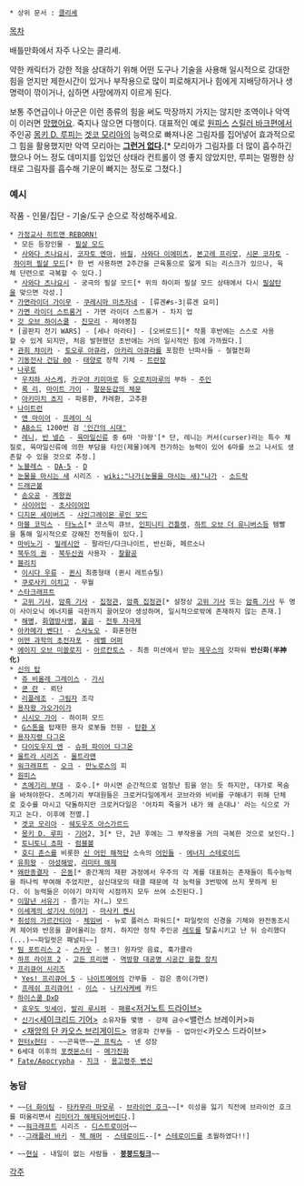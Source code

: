  * 상위 문서 : [[클리셰]]

[[목차]]

배틀만화에서 자주 나오는 클리셰.

약한 캐릭터가 강한 적을 상대하기 위해 어떤 도구나 기술을 사용해 일시적으로 강대한 힘을 얻지만 제한시간이 있거나 부작용으로 많이 피로해지거나 힘에게 지배당하거나 생명력이 깎이거나, 심하면 사망에까지 이르게 된다.

보통 주연급이나 아군은 이런 종류의 힘을 써도 막장까지 가지는 않지만 조역이나 악역이 이러면 [[망했어요]]. 죽지나 않으면 다행이다. 대표적인 예로 [[원피스(만화)|원피스]] [[스릴러 바크]]편에서 주인공 [[몽키 D. 루피]]는 [[겟코 모리아]]의 능력으로 빠져나온 그림자를 집어넣어 효과적으로 그 힘을 활용했지만 악역 모리아는 '''[[그런거 없다]].'''[* 모리아가 그림자를 더 많이 흡수하긴 했으나 어느 정도 데미지를 입었던 상태라 컨트롤이 영 좋지 않았지만, 루피는 멀쩡한 상태로 그림자를 흡수해 기운이 빠지는 정도로 그쳤다.]
 
=== 예시 ===
작품 - 인물/집단 - 기술/도구 순으로 작성해주세요.

 * [[가정교사 히트맨 REBORN!]]
  * 모든 등장인물 - [[필살탄|필살 모드]]
  * [[사와다 츠나요시]], [[코자토 엔마]], [[바질]], [[사와다 이에미츠]], [[본고레 프리모]], [[시몬 코자토]] - [[하이퍼 츠나|하이퍼 필살 모드]][* 한 번 사용하면 2주간을 근육통으로 앓게 되는 리스크가 있으나, 육체 단련으로 극복할 수 있다.]
  * [[사와다 츠나요시]] - 궁극의 필살 모드[* 위의 하이퍼 필살 모드 상태에서 다시 [[필살탄]]을 맞으면 각성.]
 * [[가면라이더 가이무]] - [[쿠레시마 미츠자네]] - [류겐#s-3|류겐 요미]
 * [[가면 라이더 스트롱거]] - 가면 라이더 스트롱거 - 차지 업
 * [[갓 오브 하이스쿨]] - [[진모리]] - 제야봉침
 * [골판지 전기 WARS] - [세나 아라타] - [오버로드][* 작품 후반에는 스스로 사용할 수 있게 되지만, 처음 발현했던 초반에는 거의 일시적인 힘에 가까웠다.]
 * [[관희 챠이카]] - [[토오루 아큐라]], [[아카리 아큐라]]를 포함한 난파사들 - 철혈전화
 * [[기동전사 건담 00]] - [[태양로]] 장착 기체 - [[트란잠]]
 * [[나루토]]
  * [[우치하 사스케]], [[카구야 키미마로]] 등 [[오로치마루(나루토)|오로치마루]]의 부하 - [[주인(나루토)|주인]]
  * [[록 리]], [[마이트 가이]] - [[팔문둔갑의 체문]]
  * [[아키미치 쵸지]] - 파릉환, 카레환, 고추환
 * [[나이트런]]
  * [[앤 마이어]] - [[프레이 식]]
  * [[AB소드]] 1200번 검 [[AB소드#s-2.1.21|'인간의 시대']]
  * [[레니(나이트런)|레니]], [[반 넬슨]] - [[육마일신류]] 중 6마 '마왕'[* 단, 레니는 커서(curser)라는 특수 체질로, 육마일신류에 의한 부담을 타인(제물)에게 전가하는 능력이 있어 6마를 쓰고 나서도 생존할 수 있을 것으로 추정.]
 * [[노블레스]] - [[DA-5]] - [[D(노블레스)|D]]
 * [[눈물을 마시는 새]] 시리즈 - [[wiki:"나가(눈물을 마시는 새)"나가]] - [[소드락]]
 * [[드래곤볼]]
  * [[손오공]] - [[계왕권]]
  * [[사이어인]] - [[초사이어인]]
 * [[디지몬 세이버즈]] - [[샤인그레이몬 루인 모드]]
 * [[마블 코믹스]] - [[타노스]][* 코스믹 큐브, [[인피니티 건틀렛]], [[하트 오브 더 유니버스]]등 템빨을 통해 일시적으로 강해진 전적들이 있다.] 
 * [[마비노기]] - [[밀레시안]] - 팔라딘/다크나이트, 반신화, 페르소나
 * [[북두의 권]] - [[북두신권]] 사용자 - [[찰활공]]
 * [[블리치]]
  * [[이시다 우류]] - [[퀸시]] 최종형태 (퀸시 레트슈틸)
  * [[쿠로사키 이치고]] - 무월
 * [[스타크래프트]]
  * [[고위 기사]], [[암흑 기사]] - [[집정관]], [[암흑 집정관]][* 설정상 [[고위 기사]] 또는 [[암흑 기사]] 두 명이 사이오닉 에너지를 극한까지 끌어모아 생성하며, 일시적으로밖에 존재하지 않는 존재.]
  * [[해병]], [[화염방사병]], [[불곰]] - [[전투 자극제]]
 * [[아카메가 벤다!]] - [[스사노오(아카메가 벤다!)|스사노오]] - 화혼현현
 * [[어떤 과학의 초전자포]] - [[레벨 어퍼]]
 * [[에이지 오브 미쏠로지]] - [[아르칸토스]] - 최종 미션에서 받는 [[제우스]]의 갓파워 '''반신화(半神化)'''
 * [[신의 탑]] 
  * [[쥬 비올레 그레이스]] - [[가시(신의 탑)|가시]]
  * [[쿤 란(신의 탑)|쿤 란]] - 뢰단
  * [[리플레조]] - [[그림자]] 조각
 * [[용자왕 가오가이가]]
  * [[시시오 가이]] - 하이퍼 모드
  * [[G스톤]]을 탑재한 용자 로봇들 전원 - [[탄환 X]]
 * [[용자지령 다그온]]
  * [[다이도우지 엔]] - [[슈퍼 파이어 다그온]]
 * [[울트라 시리즈]] - [[울트라맨]]
 * [[워크래프트]] - [[오크(워크래프트)|오크]] - [[만노로스]]의 피
 * [[원피스(만화)|원피스]]
  * [[츠메기리 부대]] - 호수.[* 마시면 순간적으로 엄청난 힘을 얻는 듯 하지만, 대가로 목숨을 바쳐야한다. 츠메기리 부대원들은 크로커다일에게서 코브라와 비비를 구해내기 위해 단체로 호수를 마시고 닥돌하지만 크로커다일은 '어차피 죽을거 내가 왜 손대냐' 라는 식으로 가지고 논다. 이후에 전멸.]
  * [[겟코 모리아]] - [[그림자그림자 열매|쉐도우즈 아스가르드]]
  * [[몽키 D. 루피]] - [[기어]]2, 3[* 단, 2년 후에는 그 부작용을 거의 극복한 것으로 보인다.]
  * [[토니토니 쵸파]] - [[럼블볼]]
  * [[호디 존스]]를 비롯한 [[신 어인 해적단]] 소속의 [[어인]]들 - [[에너지 스테로이드]]
 * [[유희왕]] - [[야성해방]], [[리미터 해제]]
 * [[왜란종결자]] - [[은동]][* 중간계의 재판 과정에서 우주의 각 계를 대표하는 존재들이 특수능력을 하나씩 부여해 주었지만, 삼신대모의 태클 때문에 각 능력을 3번밖에 쓰지 못하게 된다. 이 능력들은 이야기 마지막 시점까지 모두 쓰여 소진된다.]
 * [[이말년 서유기]] - 즐기는 자(…) 모드
 * [[이세계의 성기사 이야기]] - [[마사키 켄시]]
 * [[취성의 가르간티아]] - [[체임버]] - 뉴로 플러스 파워드[* 파일럿의 신경을 기체와 완전동조시켜 제어와 반응을 끌어올리는 장치. 하지만 정작 주인공 [[레도]]를 탈출시키고 난 뒤 승리했다(...)~~파일럿은 패널티~~]
 * [[팀 포트리스 2]] - [[스카웃(팀 포트리스 2)|스카웃]] - 봉크! 원자맛 음료, 훅가콜라
 * [[하프 라이프 2]] - [[고든 프리맨]] - [[중력건|역방향 대공명 시공간 융합 장치]]
 * [[프리큐어 시리즈]]
  * [[Yes! 프리큐어 5]] - [[나이트메어(Yes! 프리큐어 5)|나이트메어]]의 간부들 - 검은 종이(가면)
  * [[프레쉬 프리큐어!]] - [[이스(프레쉬 프리큐어!)|이스]] - [[나키사케베]] 카드
 * [[하이스쿨 DxD]] 
  * [[효우도 잇세이]], [[발리 루시퍼]] - [[부스티드 기어|패룡]][[디바인 디바이딩|<저거노트 드라이브>]]
  * [[세이크리드 기어|신기<세이크리드 기어>]] 소유자들 몇명 - 강제 금수<밸런스 브레이커>화
  * [[카오스 브리게이드|<재앙의 단 카오스 브리게이드>]] 영웅파 간부들 - 업마인<카오스 드라이브>
 * [[헌터x헌터]] - ~~곤육맨~~[[곤 프릭스]] - 넨 성장
 * 6세대 이후의 [[포켓몬스터]] - [[메가진화]]
 * [[Fate/Apocrypha]] - [[지크(Fate/Apocrypha)|지크]] - [[검은 세이버|용고령주 변신]]
 
=== 농담 ===
 * ~~[[더 화이팅]] - [[타카무라 마모루]] - [[브라이언 호크]]~~[* 이성을 잃기 직전에 브라이언 호크를 떠올리면서 [[리미터 해제|리미터가 해제]]되어버린다.]
 * ~~[[워크래프트]] 시리즈 - [[디스트로이어]]~~
 * --[[그래플러 바키]] - [[잭 해머]] - [[스테로이드]]--[* [[스테로이드]]를 초월하였다!!]

 * ~~[[현실]] - 내일이 없는 사람들 - '''[[붕붕드링크]]'''~~
[[각주]]

